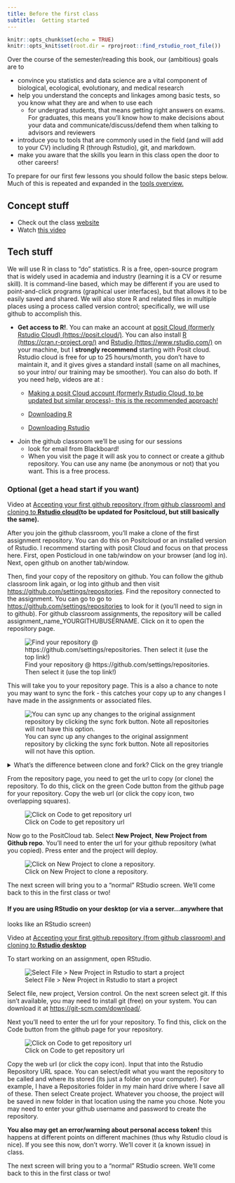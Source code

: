 ```yaml
---
title: Before the first class
subtitle:  Getting started
---
```


<!-- COMMENT NOT SHOW IN ANY OUTPUT: Code chunk below sets overall defaults for .qmd file; these inlcude showing output by default and looking for files relative to .Rpoj file, not .qmd file, which makes putting filesin different folders easier  -->

```r
knitr::opts_chunk$set(echo = TRUE)
knitr::opts_knit$set(root.dir = rprojroot::find_rstudio_root_file())
```

Over the course of the semester/reading this book, our (ambitious) goals
are to

-   convince you statistics and data science are a vital component of
    biological, ecological, evolutionary, and medical research
-   help you understand the concepts and linkages among basic tests, so
    you know what they are and when to use each
    -   for undergrad students, that means getting right answers on
        exams. For graduates, this means you'll know how to make
        decisions about your data and communicate/discuss/defend them
        when talking to advisors and reviewers
-   introduce you to tools that are commonly used in the field (and will
    add to your CV) including R (through Rstudio), git, and markdown.
-   make you aware that the skills you learn in this class open the door
    to other careers!

To prepare for our first few lessons you should follow the basic steps
below. Much of this is repeated and expanded in the [tools
overview.](../primer_materials/tools_overview.qmd){target="_blank"}

## Concept stuff

-   Check out the class
    [website](https://sites.google.com/view/biostats/home){target="_blank"}
-   Watch [this
    video](https://www.youtube.com/watch?v=sSD84bIkWDw&t=1s){target="_blank"}

## Tech stuff

We will use R in class to "do" statistics. R is a free, open-source
program that is widely used in academia and industry (learning it is a
CV or resume skill). It is command-line based, which may be different if
you are used to point-and-click programs (graphical user interfaces),
but that allows it to be easily saved and shared. We will also store R
and related files in multiple places using a process called version
control; specifically, we will use github to accomplish this.

-   **Get access to R!**. You can make an account at [posit Cloud
    (formerly Rstudio Cloud)
    (https://posit.cloud/)](https://posit.cloud/). You can also install
    [R (https://cran.r-project.org/)](https://cran.r-project.org/) and
    [Rstudio (https://www.rstudio.com/)](https://www.rstudio.com/) on
    your machine, but I **strongly recommend** starting with Posit
    cloud. Rstudio cloud is free for up to 25 hours/month, you don't
    have to maintain it, and it gives gives a standard install (same on
    all machines, so your intro/ our training may be smoother). You can
    also do both. If you need help, videos are at :
    -   [Making a posit Cloud account (formerly Rstudio Cloud, to be
        updated but similar process)- this is the recommended
        approach!](https://www.youtube.com/watch?v=ojqNuBRR0y0&list=PLmnVhyQ-20EUFRmsjpYTyB5--zyolr6-o&index=5){target="_blank"}

    -   [Downloading
        R](https://www.youtube.com/watch?v=S8GrH0MeWkM&list=PLmnVhyQ-20EUFRmsjpYTyB5--zyolr6-o&index=2){target="_blank"}

    -   [Downloading
        Rstudio](https://www.youtube.com/watch?v=pklpCOmK9Cg&list=PLmnVhyQ-20EUFRmsjpYTyB5--zyolr6-o&index=3){target="_blank"}
-   Join the github classroom we'll be using for our sessions
    -   look for email from Blackboard!
        <!--# may need to add open link for outside use -->
    -   When you visit the page it will ask you to connect or create a
        github repository. You can use any name (be anonymous or not)
        that you want. This is a free process.

### Optional (get a head start if you want)

Video at [Accepting your first github repository (from github classroom)
and cloning to **Rstudio
cloud**](https://www.youtube.com/watch?v=GzQ6Dsze8qo&list=PLmnVhyQ-20EUFRmsjpYTyB5--zyolr6-o&index=6){target="_blank"}**(to
be updated for Positcloud, but still basically the same).**

After you join the github classroom, you'll make a clone of the first
assignment repository. You can do this on Positcloud or an installed
version of Rstudio. I recommend starting with posit Cloud and focus on
that process here. First, open Posticloud in one tab/window on your
browser (and log in). Next, open github on another tab/window.

Then, find your copy of the repository on github. You can follow the
github classroom link again, or log into github and then visit
<https://github.com/settings/repositories>. Find the repository
connected to the assignment. You can go to go to
<https://github.com/settings/repositories> to look for it (you'll need
to sign in to github). For github classroom assignments, the repository
will be called assignment_name_YOURGITHUBUSERNAME. Click on it to open
the repository page.

![Find your repository \@ https://github.com/settings/repositories. Then
select it (use the top
link!)](/images/repository_select.png){fig-alt="Image of github repositories listed @ https://github.com/settings/repositories for an example user.  One of the repositories is circled."}

This will take you to your repository page. This is a also a chance to
note you may want to sync the fork - this catches your copy up to any
changes I have made in the assignments or associated files.

![You can sync up any changes to the original assignment repository by
clicking the sync fork button. Note all repositories will not have this
option.](/images/sync_fork.png){fig-alt="Image of github repository screen. Since this repository was forked (this time via github classroom) you can press the sync fork button (circled in red) to  sync up any changes to the original assignment repository"}

<details>

<summary>What's the difference between clone and fork? Click on the grey
triangle</summary>

A clone of repository is directly linked up to the original repository.
Changes made in one will be pushed or pulled to the others. A fork is
different in that it can't directly communicate. Instead, changes can be
synced up using pull requests. github also makes it easy to sync them
using the button shown above. Github classroom forks the assignments for
each of you, then you makes clones of the forks to work on posit Cloud
or your machines.

</details>

From the repository page, you need to get the url to copy (or clone) the
repository. To do this, click on the green Code button from the github
page for your repository. Copy the web url (or click the copy icon, two
overlapping squares).

![Click on Code to get repository
url](/images/github%20screen.jpg){fig-alt="Image of github repository screen. Yellow circle around green Code button in upper right corner."}

Now go to the PositCloud tab. Select **New Project**, **New Project from
Github repo**. You'll need to enter the url for your github repository
(what you copied). Press enter and the project will deploy.

![Click on New Project to clone a
repository.](/images/rstudio%20screen.jpg){fig-alt="Image of Rstudio cloud home screen.  Yellow circle around New Project button in upper right corner."}

The next screen will bring you to a "normal" RStudio screen. We'll come
back to this in the first class or two!

#### If you are using RStudio on your desktop (or via a server...anywhere that

looks like an RStudio screen)

Video at [Accepting your first github repository (from github classroom)
and cloning to **Rstudio
desktop**](https://www.youtube.com/watch?v=AjrcY0eB54U&list=PLmnVhyQ-20EUFRmsjpYTyB5--zyolr6-o&index=7&t=453s){target="_blank"}

To start working on an assignment, open RStudio.

![Select File \> New Project in Rstudio to start a
project](/images/file_new_project.jpg){fig-alt="Image of Rstudio screen.  File button in upper left corner is  circled."}

Select file, new project, Version control. On the next screen select
git. If this isn't available, you may need to install git (free) on your
system. You can download it at <https://git-scm.com/download/>.

Next you'll need to enter the url for your repository. To find this,
click on the Code button from the github page for your repository.

![Click on Code to get repository
url](/images/github%20screen.jpg){fig-alt="Image of github repository screen. Yellow circle around green Code button in upper right corner."}

Copy the web url (or click the copy icon). Input that into the Rstudio
Repository URL space. You can select/edit what you want the repository
to be called and where its stored (its just a folder on your computer).
For example, I have a Repositories folder in my main hard drive where I
save all of these. Then select Create project. Whatever you choose, the
project will be saved in new folder in that location using the name you
chose. Note you may need to enter your github username and password to
create the repository.

**You also may get an error/warning about personal access token!** this
happens at different points on different machines (thus why Rstudio
cloud is nice). If you see this now, don't worry. We'll cover it (a
known issue) in class.

The next screen will bring you to a "normal" RStudio screen. We'll come
back to this in the first class or two!
